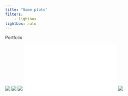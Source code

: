 ```yaml
---
title: "Some plots"
filters:
    - lightbox
lightbox: auto
---
```


Portfolio


![](src/images/all_the_things.jpeg){group="my-gallery"}
![](src/images/bl_clusters.png){group="my-gallery"}
![](src/images/cell_states.jpg){group="my-gallery"}
![](src/images/estim_r.pdf){group="my-gallery"}
![](src/images/lcr-modules.png){group="my-gallery"}
